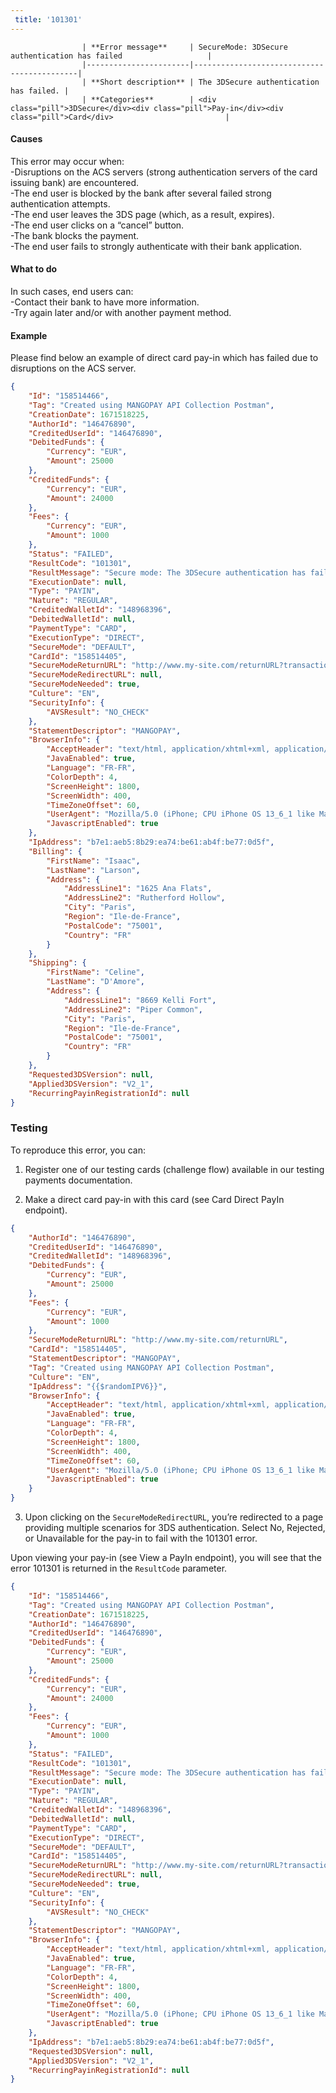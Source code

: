 ---  
 title: '101301'  
---  


                    | **Error message**     | SecureMode: 3DSecure authentication has failed                   |
                    |-----------------------|--------------------------------------------|
                    | **Short description** | The 3DSecure authentication has failed. |
                    | **Categories**        | <div class="pill">3DSecure</div><div class="pill">Pay-in</div><div class="pill">Card</div>                         |
                  

#### Causes  

This error may occur when:  
-Disruptions on the ACS servers (strong authentication servers of the card issuing bank) are encountered.  
-The end user is blocked by the bank after several failed strong authentication attempts.  
-The end user leaves the 3DS page (which, as a result, expires).  
-The end user clicks on a “cancel” button.  
-The bank blocks the payment.  
-The end user fails to strongly authenticate with their bank application.  

#### What to do  

In such cases, end users can:  
-Contact their bank to have more information.  
-Try again later and/or with another payment method.  

#### Example  

Please find below an example of direct card pay-in which has failed due to disruptions on the ACS server.  
```json API Response
{
    "Id": "158514466",
    "Tag": "Created using MANGOPAY API Collection Postman",
    "CreationDate": 1671518225,
    "AuthorId": "146476890",
    "CreditedUserId": "146476890",
    "DebitedFunds": {
        "Currency": "EUR",
        "Amount": 25000
    },
    "CreditedFunds": {
        "Currency": "EUR",
        "Amount": 24000
    },
    "Fees": {
        "Currency": "EUR",
        "Amount": 1000
    },
    "Status": "FAILED",
    "ResultCode": "101301",
    "ResultMessage": "Secure mode: The 3DSecure authentication has failed",
    "ExecutionDate": null,
    "Type": "PAYIN",
    "Nature": "REGULAR",
    "CreditedWalletId": "148968396",
    "DebitedWalletId": null,
    "PaymentType": "CARD",
    "ExecutionType": "DIRECT",
    "SecureMode": "DEFAULT",
    "CardId": "158514405",
    "SecureModeReturnURL": "http://www.my-site.com/returnURL?transactionId=158514466",
    "SecureModeRedirectURL": null,
    "SecureModeNeeded": true,
    "Culture": "EN",
    "SecurityInfo": {
        "AVSResult": "NO_CHECK"
    },
    "StatementDescriptor": "MANGOPAY",
    "BrowserInfo": {
        "AcceptHeader": "text/html, application/xhtml+xml, application/xml;q=0.9, /;q=0.8",
        "JavaEnabled": true,
        "Language": "FR-FR",
        "ColorDepth": 4,
        "ScreenHeight": 1800,
        "ScreenWidth": 400,
        "TimeZoneOffset": 60,
        "UserAgent": "Mozilla/5.0 (iPhone; CPU iPhone OS 13_6_1 like Mac OS X) AppleWebKit/605.1.15 (KHTML, like Gecko) Mobile/15E148",
        "JavascriptEnabled": true
    },
    "IpAddress": "b7e1:aeb5:8b29:ea74:be61:ab4f:be77:0d5f",
    "Billing": {
        "FirstName": "Isaac",
        "LastName": "Larson",
        "Address": {
            "AddressLine1": "1625 Ana Flats",
            "AddressLine2": "Rutherford Hollow",
            "City": "Paris",
            "Region": "Ile-de-France",
            "PostalCode": "75001",
            "Country": "FR"
        }
    },
    "Shipping": {
        "FirstName": "Celine",
        "LastName": "D'Amore",
        "Address": {
            "AddressLine1": "8669 Kelli Fort",
            "AddressLine2": "Piper Common",
            "City": "Paris",
            "Region": "Ile-de-France",
            "PostalCode": "75001",
            "Country": "FR"
        }
    },
    "Requested3DSVersion": null,
    "Applied3DSVersion": "V2_1",
    "RecurringPayinRegistrationId": null
}
```  

### Testing  

To reproduce this error, you can:  

1) Register one of our testing cards (challenge flow) available in our testing payments documentation.  

2) Make a direct card pay-in with this card (see Card Direct PayIn endpoint).  
```json Request example
{
    "AuthorId": "146476890",
    "CreditedUserId": "146476890",
    "CreditedWalletId": "148968396",
    "DebitedFunds": {
        "Currency": "EUR",
        "Amount": 25000
    },
    "Fees": {
        "Currency": "EUR",
        "Amount": 1000
    },
    "SecureModeReturnURL": "http://www.my-site.com/returnURL",
    "CardId": "158514405",
    "StatementDescriptor": "MANGOPAY",
    "Tag": "Created using MANGOPAY API Collection Postman",
    "Culture": "EN",
    "IpAddress": "{{$randomIPV6}}",
    "BrowserInfo": {
        "AcceptHeader": "text/html, application/xhtml+xml, application/xml;q=0.9, /;q=0.8",
        "JavaEnabled": true,
        "Language": "FR-FR",
        "ColorDepth": 4,
        "ScreenHeight": 1800,
        "ScreenWidth": 400,
        "TimeZoneOffset": 60,
        "UserAgent": "Mozilla/5.0 (iPhone; CPU iPhone OS 13_6_1 like Mac OS X) AppleWebKit/605.1.15 (KHTML, like Gecko) Mobile/15E148",
        "JavascriptEnabled": true       
    }
}
```  

3) Upon clicking on the `SecureModeRedirectURL`, you’re redirected to a page providing multiple scenarios for 3DS authentication. Select No, Rejected, or Unavailable for the pay-in to fail with the 101301 error.  

Upon viewing your pay-in (see View a PayIn endpoint), you will see that the error 101301 is returned in the `ResultCode` parameter.  
```json Response example
{
    "Id": "158514466",
    "Tag": "Created using MANGOPAY API Collection Postman",
    "CreationDate": 1671518225,
    "AuthorId": "146476890",
    "CreditedUserId": "146476890",
    "DebitedFunds": {
        "Currency": "EUR",
        "Amount": 25000
    },
    "CreditedFunds": {
        "Currency": "EUR",
        "Amount": 24000
    },
    "Fees": {
        "Currency": "EUR",
        "Amount": 1000
    },
    "Status": "FAILED",
    "ResultCode": "101301",
    "ResultMessage": "Secure mode: The 3DSecure authentication has failed",
    "ExecutionDate": null,
    "Type": "PAYIN",
    "Nature": "REGULAR",
    "CreditedWalletId": "148968396",
    "DebitedWalletId": null,
    "PaymentType": "CARD",
    "ExecutionType": "DIRECT",
    "SecureMode": "DEFAULT",
    "CardId": "158514405",
    "SecureModeReturnURL": "http://www.my-site.com/returnURL?transactionId=158514466",
    "SecureModeRedirectURL": null,
    "SecureModeNeeded": true,
    "Culture": "EN",
    "SecurityInfo": {
        "AVSResult": "NO_CHECK"
    },
    "StatementDescriptor": "MANGOPAY",
    "BrowserInfo": {
        "AcceptHeader": "text/html, application/xhtml+xml, application/xml;q=0.9, /;q=0.8",
        "JavaEnabled": true,
        "Language": "FR-FR",
        "ColorDepth": 4,
        "ScreenHeight": 1800,
        "ScreenWidth": 400,
        "TimeZoneOffset": 60,
        "UserAgent": "Mozilla/5.0 (iPhone; CPU iPhone OS 13_6_1 like Mac OS X) AppleWebKit/605.1.15 (KHTML, like Gecko) Mobile/15E148",
        "JavascriptEnabled": true
    },
    "IpAddress": "b7e1:aeb5:8b29:ea74:be61:ab4f:be77:0d5f",
    "Requested3DSVersion": null,
    "Applied3DSVersion": "V2_1",
    "RecurringPayinRegistrationId": null
}
```